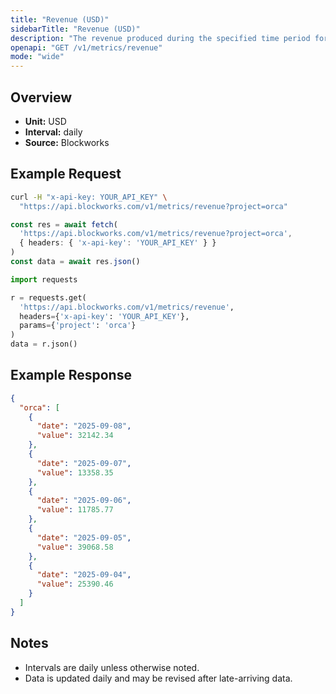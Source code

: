 ```yaml
---
title: "Revenue (USD)"
sidebarTitle: "Revenue (USD)"
description: "The revenue produced during the specified time period for given project."
openapi: "GET /v1/metrics/revenue"
mode: "wide"
---
```


## Overview

- **Unit:** USD
- **Interval:** daily
- **Source:** Blockworks

## Example Request

<CodeGroup>

```bash cURL
curl -H "x-api-key: YOUR_API_KEY" \
  "https://api.blockworks.com/v1/metrics/revenue?project=orca"
```

```typescript TypeScript
const res = await fetch(
  'https://api.blockworks.com/v1/metrics/revenue?project=orca',
  { headers: { 'x-api-key': 'YOUR_API_KEY' } }
)
const data = await res.json()
```

```python Python
import requests

r = requests.get(
  'https://api.blockworks.com/v1/metrics/revenue',
  headers={'x-api-key': 'YOUR_API_KEY'},
  params={'project': 'orca'}
)
data = r.json()
```

</CodeGroup>

## Example Response

```json
{
  "orca": [
    {
      "date": "2025-09-08",
      "value": 32142.34
    },
    {
      "date": "2025-09-07",
      "value": 13358.35
    },
    {
      "date": "2025-09-06",
      "value": 11785.77
    },
    {
      "date": "2025-09-05",
      "value": 39068.58
    },
    {
      "date": "2025-09-04",
      "value": 25390.46
    }
  ]
}
```

## Notes
- Intervals are daily unless otherwise noted.
- Data is updated daily and may be revised after late-arriving data.
